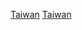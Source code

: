 {{DisestcatCountry|193|0|台灣|Taiwan}}

[[Category:1930年亞洲廢除|Taiwan]]
[[Category:1930年日本殖民帝國廢除|Taiwan]]